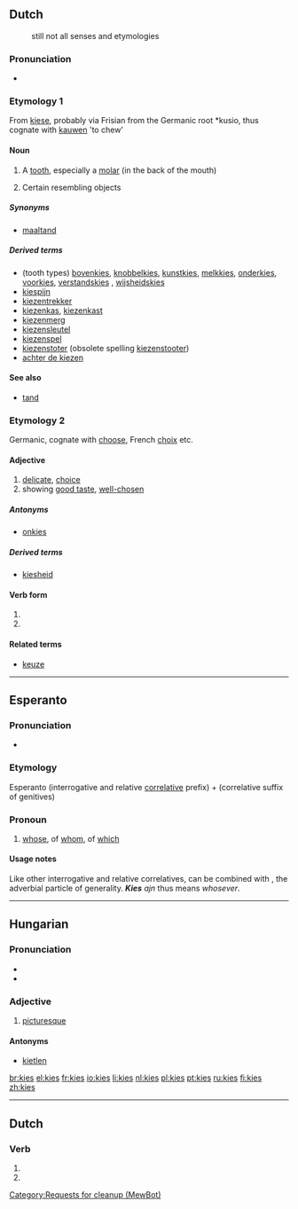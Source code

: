 {{also|Kies}}
==Dutch==
:still not all senses and etymologies
===Pronunciation===
* {{IPA|lang=nl|/kiːs/}}

===Etymology 1===
From {{etyl|dum|nl}} [[kiese]], probably via Frisian from the Germanic root *kusio, thus cognate with [[kauwen]] 'to chew'

====Noun====
{{nl-noun|g=m|kiezen}}

# A [[tooth]], especially a [[molar]] (in the back of the mouth)
# {{figurative}} Certain resembling objects

=====Synonyms=====
* [[maaltand]]

=====Derived terms=====
* (tooth types) [[bovenkies]], [[knobbelkies]], [[kunstkies]], [[melkkies]], [[onderkies]], [[voorkies]], [[verstandskies]] {{m|f}}, [[wijsheidskies]]
* [[kiespijn]]
* [[kiezentrekker]] {{m}}
* [[kiezenkas]], [[kiezenkast]]
* [[kiezenmerg]] {{n}} 
* [[kiezensleutel]] 
* [[kiezenspel]] {{n}} 
* [[kiezenstoter]] {{m}} (obsolete spelling [[kiezenstooter]])
* [[achter de kiezen]]

====See also====
* [[tand]]

===Etymology 2===
Germanic, cognate with [[choose]], French [[choix]] etc.

====Adjective====
{{nl-adj|sup=meest kies}}

# [[delicate]], [[choice]]
# showing [[good taste]], [[well-chosen]]

=====Antonyms=====
* [[onkies]]

=====Derived terms=====
* [[kiesheid]]

====Verb form====
{{infl|nl|verb form}}

# {{form of|present imperfect singular|[[kiezen]]}}
# {{form of|imperative|kiezen}}

====Related terms====
* [[keuze]]

----

==Esperanto==

===Pronunciation===
* {{IPA|lang=eo|/'kɪɛs/}}

===Etymology===
Esperanto {{term|ki-|lang=eo}} (interrogative and relative [[:Category:Esperanto correlatives|correlative]] prefix) + {{term|-es|lang=eo}} (correlative suffix of genitives)

===Pronoun===
{{infl|eo|correlative|interrogative and relative correlative of genitives||plural|kies|accusative singular|kies|accusative plural|kies}}

# [[whose]], of [[whom]], of [[which]]

====Usage notes====
Like other interrogative and relative correlatives, {{term|kies}} can be combined with {{term|ajn}}, the adverbial particle of generality. '''''Kies''' ajn'' thus means ''whosever''.

{{eo BRO|1}}

----

==Hungarian==

===Pronunciation===
* {{IPA|/ˈkijɛʃ/|lang=hu}}
* {{hyphenation|ki|es}}

===Adjective===
{{hu-adj|ebb}}

# {{archaic|lang=hu}} [[picturesque]]

====Antonyms====
* [[kietlen]]

[[br:kies]]
[[el:kies]]
[[fr:kies]]
[[io:kies]]
[[li:kies]]
[[nl:kies]]
[[pl:kies]]
[[pt:kies]]
[[ru:kies]]
[[fi:kies]]
[[zh:kies]]

----
==Dutch==
===Verb===
{{infl|nl}}

# {{nl-verb-form|p=1|n=sg|t=pres|m=ind|kiezen}}
# {{nl-verb-form|m=imp|kiezen}}
[[Category:Requests for cleanup (MewBot)]]